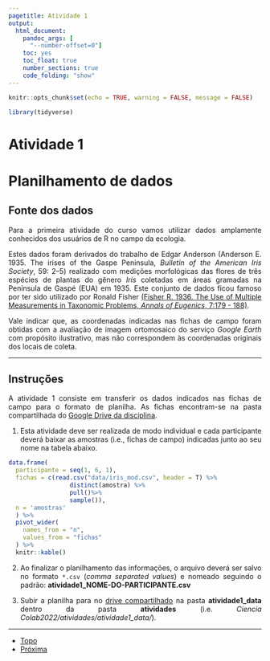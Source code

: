 ```yaml
---
pagetitle: Atividade 1
output:
  html_document:
    pandoc_args: [
      "--number-offset=0"]
    toc: yes
    toc_float: true
    number_sections: true
    code_folding: "show"
---
```


<style>
body {
text-align: justify}
</style>

```r
knitr::opts_chunk$set(echo = TRUE, warning = FALSE, message = FALSE)

library(tidyverse)

```

# Atividade 1 {.unnumbered}

# Planilhamento de dados

## Fonte dos dados

Para a primeira atividade do curso vamos utilizar dados amplamente conhecidos dos usuários de R no campo da ecologia.

Estes dados foram derivados do trabalho de Edgar Anderson (Anderson E. 1935. The irises of the Gaspe Peninsula, *Bulletin of the American Iris Society*, 59: 2--5) realizado com medições morfológicas das flores de três espécies de plantas do gênero *Iris* coletadas em áreas gramadas na Península de Gaspé (EUA) em 1935. Este conjunto de dados ficou famoso por ter sido utilizado por Ronald Fisher [(Fisher R. 1936. The Use of Multiple Measurements in Taxonomic Problems, *Annals of Eugenics*, 7:179 - 188)](https://digital.library.adelaide.edu.au/dspace/bitstream/2440/15227/1/138.pdf).

Vale indicar que, as coordenadas indicadas nas fichas de campo foram obtidas com a avaliação de imagem ortomosaico do serviço *Google Earth* com propósito ilustrativo, mas não correspondem às coordenadas originais dos locais de coleta.

------------------------------------------------------------------------

## Instruções

A atividade 1 consiste em transferir os dados indicados nas fichas de campo para o formato de planilha. As fichas encontram-se na pasta compartilhada do [Google Drive da disciplina](https://drive.google.com/drive/folders/1S_yTN8DfdS1l6RtB8McWUoEeaBZLAJuGGqQdUkMkUD87ARpeelck2iyXv_c1tR4qnQWQhArk?usp=sharing).

1.  Esta atividade deve ser realizada de modo individual e cada participante deverá baixar as amostras (i.e., fichas de campo) indicadas junto ao seu nome na tabela abaixo.

```r

data.frame(
  participante = seq(1, 6, 1),
  fichas = c(read.csv("data/iris_mod.csv", header = T) %>% 
                 distinct(amostra) %>% 
                 pull()%>% 
                 sample()),
  n = 'amostras'
  ) %>% 
  pivot_wider(
    names_from = "n", 
    values_from = "fichas"
  ) %>% 
  knitr::kable()

```

2.  Ao finalizar o planilhamento das informações, o arquivo deverá ser salvo no formato `*.csv` (*comma separated values*) e nomeado seguindo o padrão: **atividade1_NOME-DO-PARTICIPANTE.csv**

3.  Subir a planilha para no [drive compartilhado](https://drive.google.com/drive/folders/1C5LIx2rifGsHz22qwzjxDNwEQne3YRrT?usp=sharing) na pasta **atividade1_data** dentro da pasta **atividades** (i.e. *Ciencia Colab2022/atividades/atividade1_data/*).

***

<ul class="pager"> <!--this is the style of the button-->
<li><a href="#">Topo</a></li> <!--This button takes me to the table of contents-->
<li><a href="atividade2.html">Próxima</a></li>
</ul>
